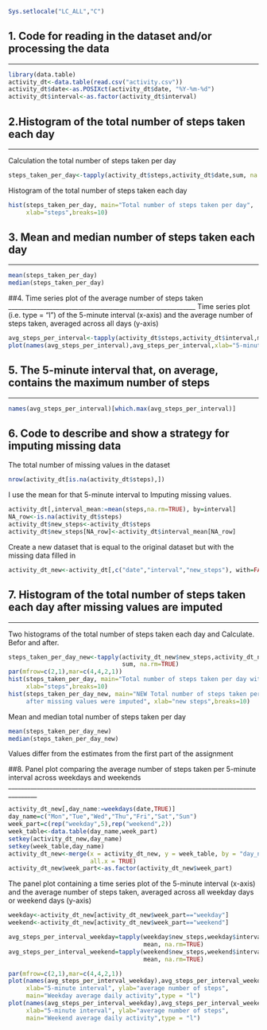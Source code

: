 ```r
Sys.setlocale("LC_ALL","C")
```
## 1. Code for reading in the dataset and/or processing the data
______________________________________________________________
```r
library(data.table)
activity_dt<-data.table(read.csv("activity.csv"))
activity_dt$date<-as.POSIXct(activity_dt$date, "%Y-%m-%d")
activity_dt$interval<-as.factor(activity_dt$interval)

```

## 2.Histogram of the total number of steps taken each day
________________________________________________________

Calculation the total number of steps taken per day
```r
steps_taken_per_day<-tapply(activity_dt$steps,activity_dt$date,sum, na.rm=TRUE)
```

Histogram of the total number of steps taken each day
```r
hist(steps_taken_per_day, main="Total number of steps taken per day", 
     xlab="steps",breaks=10)
```

## 3. Mean and median number of steps taken each day
____________________________________________________
```r
mean(steps_taken_per_day)
median(steps_taken_per_day)
```



##4. Time series plot of the average number of steps taken
___________________________________________________________
Time series plot (i.e. type = "l") of the 5-minute interval (x-axis) and the average number of steps taken, averaged across all days (y-axis)
```r
avg_steps_per_interval<-tapply(activity_dt$steps,activity_dt$interval,mean, na.rm=TRUE)
plot(names(avg_steps_per_interval),avg_steps_per_interval,xlab="5-minute interval", ylab="average number of steps", main="average daily activity",type = "l")
```


## 5. The 5-minute interval that, on average, contains the maximum number of steps
__________________________________________________________________________________
```r
names(avg_steps_per_interval)[which.max(avg_steps_per_interval)]
```

## 6. Code to describe and show a strategy for imputing missing data

The total number of missing values in the dataset 
```r
nrow(activity_dt[is.na(activity_dt$steps),])
```

I use the mean for that 5-minute interval to Imputing missing values.
```r
activity_dt[,interval_mean:=mean(steps,na.rm=TRUE), by=interval]
NA_row<-is.na(activity_dt$steps)
activity_dt$new_steps<-activity_dt$steps
activity_dt$new_steps[NA_row]<-activity_dt$interval_mean[NA_row]
```


Create a new dataset that is equal to the original dataset but with the missing data filled in
```r
activity_dt_new<-activity_dt[,c("date","interval","new_steps"), with=FALSE]
```


## 7. Histogram of the total number of steps taken each day after missing values are imputed
____________________________________________________________________________________________
Two histograms of the total number of steps taken each day and Calculate.  
Befor and after.
```r
steps_taken_per_day_new<-tapply(activity_dt_new$new_steps,activity_dt_new$date,
                                sum, na.rm=TRUE)
par(mfrow=c(2,1),mar=c(4,4,2,1))
hist(steps_taken_per_day, main="Total number of steps taken per day without NA", 
     xlab="steps",breaks=10)
hist(steps_taken_per_day_new, main="NEW Total number of steps taken per day  
     after missing values were imputed", xlab="new steps",breaks=10)

```

Mean and median total number of steps taken per day
```r
mean(steps_taken_per_day_new)
median(steps_taken_per_day_new)
```
Values differ from the estimates from the first part of the assignment


##8. Panel plot comparing the average number of steps taken per 5-minute interval across weekdays and weekends
_______________________________________________________________________________________
```r
activity_dt_new[,day_name:=weekdays(date,TRUE)]
day_name=c("Mon","Tue","Wed","Thu","Fri","Sat","Sun")
week_part=c(rep("weekday",5),rep("weekend",2))
week_table<-data.table(day_name,week_part)
setkey(activity_dt_new,day_name)
setkey(week_table,day_name)
activity_dt_new<-merge(x = activity_dt_new, y = week_table, by = "day_name", 
                       all.x = TRUE)
activity_dt_new$week_part<-as.factor(activity_dt_new$week_part)
```

The panel plot containing a time series plot  of the 5-minute interval (x-axis) and the average number of steps taken, averaged across all weekday days or weekend days (y-axis)
```r
weekday<-activity_dt_new[activity_dt_new$week_part=="weekday"]
weekend<-activity_dt_new[activity_dt_new$week_part=="weekend"]

avg_steps_per_interval_weekday=tapply(weekday$new_steps,weekday$interval,
                                      mean, na.rm=TRUE)
avg_steps_per_interval_weekend=tapply(weekend$new_steps,weekend$interval,
                                      mean, na.rm=TRUE)

par(mfrow=c(2,1),mar=c(4,4,2,1))
plot(names(avg_steps_per_interval_weekday),avg_steps_per_interval_weekday,
     xlab="5-minute interval", ylab="average number of steps", 
     main="Weekday average daily activity",type = "l")
plot(names(avg_steps_per_interval_weekday),avg_steps_per_interval_weekend,
     xlab="5-minute interval", ylab="average number of steps", 
     main="Weekend average daily activity",type = "l")
```
